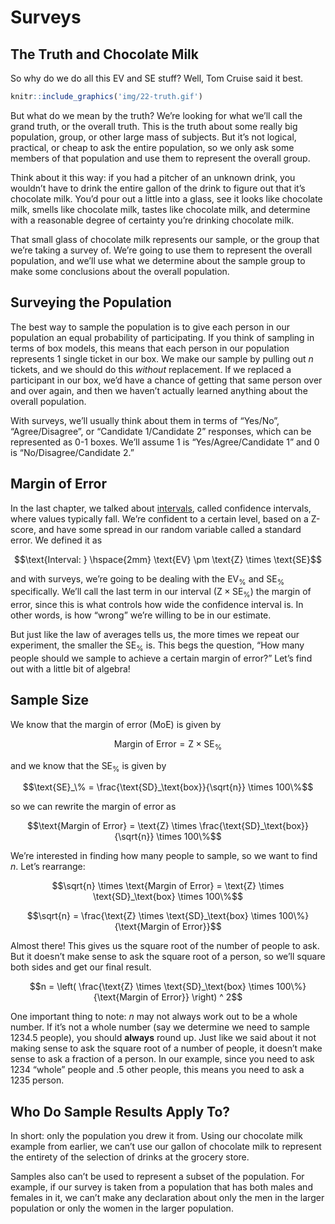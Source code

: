 # Surveys

## The Truth and Chocolate Milk

So why do we do all this EV and SE stuff? Well, Tom Cruise said it best.

```r
knitr::include_graphics('img/22-truth.gif')
```

But what do we mean by the truth? We're looking for what we'll call the <span class = 'vocab'>grand truth</span>, or the <span class = 'vocab'>overall truth</span>. This is the truth about some really big population, group, or other large mass of subjects. But it's not logical, practical, or cheap to ask the entire population, so we only ask some members of that population and use them to represent the overall group.

Think about it this way: if you had a pitcher of an unknown drink, you wouldn't have to drink the entire gallon of the drink to figure out that it's chocolate milk. You'd pour out a little into a glass, see it looks like chocolate milk, smells like chocolate milk, tastes like chocolate milk, and determine with a reasonable degree of certainty you're drinking chocolate milk.

That small glass of chocolate milk represents our <span class = 'vocab'>sample</span>, or the group that we're taking a survey of. We're going to use them to represent the overall population, and we'll use what we determine about the sample group to make some conclusions about the overall population.

## Surveying the Population

The best way to sample the population is to give each person in our population an equal probability of participating. If you think of sampling in terms of box models, this means that each person in our population represents 1 single ticket in our box. We make our sample by pulling out $n$ tickets, and we should do this *without* replacement. If we replaced a participant in our box, we'd have a chance of getting that same person over and over again, and then we haven't actually learned anything about the overall population.

With surveys, we'll usually think about them in terms of "Yes/No", "Agree/Disagree", or "Candidate 1/Candidate 2" responses, which can be represented as 0-1 boxes. We'll assume 1 is "Yes/Agree/Candidate 1" and 0 is "No/Disagree/Candidate 2."

## Margin of Error

In the last chapter, we talked about <a href = 'random-variables.html#Intervals'>intervals</a>, called confidence intervals, where values typically fall. We're confident to a certain level, based on a Z-score, and have some spread in our random variable called a standard error. We defined it as

$$\text{Interval: } \hspace{2mm} \text{EV} \pm \text{Z} \times \text{SE}$$

and with surveys, we're going to be dealing with the EV~%~ and SE~%~ specifically. We'll call the last term in our interval ($\text{Z} \times \text{SE}_\%$) the <span class = 'vocab'>margin of error</span>, since this is what controls how wide the confidence interval is. In other words, is how "wrong" we're willing to be in our estimate.

But just like the law of averages tells us, the more times we repeat our experiment, the smaller the SE~%~ is. This begs the question, "How many people should we sample to achieve a certain margin of error?" Let's find out with a little bit of algebra!

## Sample Size

We know that the margin of error (MoE) is given by

$$\text{Margin of Error} = \text{Z} \times \text{SE}_\%$$

and we know that the SE~%~ is given by

$$\text{SE}_\% = \frac{\text{SD}_\text{box}}{\sqrt{n}} \times 100\%$$

so we can rewrite the margin of error as

$$\text{Margin of Error} = \text{Z} \times \frac{\text{SD}_\text{box}}{\sqrt{n}} \times 100\%$$

We're interested in finding how many people to sample, so we want to find $n$. Let's rearrange:

$$\sqrt{n} \times \text{Margin of Error} = \text{Z} \times \text{SD}_\text{box} \times 100\%$$

$$\sqrt{n} = \frac{\text{Z} \times \text{SD}_\text{box} \times 100\%}{\text{Margin of Error}}$$

Almost there! This gives us the square root of the number of people to ask. But it doesn't make sense to ask the square root of a person, so we'll square both sides and get our final result.

$$n = \left( \frac{\text{Z} \times \text{SD}_\text{box} \times 100\%}{\text{Margin of Error}} \right) ^ 2$$

One important thing to note: $n$ may not always work out to be a whole number. If it's not a whole number (say we determine we need to sample 1234.5 people), you should **always** round up. Just like we said about it not making sense to ask the square root of a number of people, it doesn't make sense to ask a fraction of a person. In our example, since you need to ask 1234 "whole" people and .5 other people, this means you need to ask a 1235 person.

## Who Do Sample Results Apply To?

In short: only the population you drew it from. Using our chocolate milk example from earlier, we can't use our gallon of chocolate milk to represent the entirety of the selection of drinks at the grocery store.

Samples also can't be used to represent a subset of the population. For example, if our survey is taken from a population that has both males and females in it, we can't make any declaration about only the men in the larger population or only the women in the larger population.
